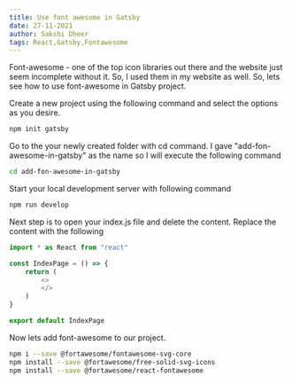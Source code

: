 ```yaml
---
title: Use font awesome in Gatsby
date: 27-11-2021
author: Sakshi Dheer
tags: React,Gatsby,Fontawesome
---
```


Font-awesome - one of the top icon libraries out there and the website just seem incomplete without it. So, I used them in my website as well. So, lets see how to use font-awesome in Gatsby project.

Create a new project using the following command and select the options as you desire.
```bash
npm init gatsby
```
Go to the your newly created folder with cd command. I gave "add-fon-awesome-in-gatsby" as the name so I will execute the following command

```bash
cd add-fon-awesome-in-gatsby
```

Start your local development server with following command

```bash
npm run develop
```
Next step is to open your index.js file and delete the content. Replace the content with the following
```javascript
import * as React from "react"

const IndexPage = () => {
    return (
        <>
        </>
    )
}

export default IndexPage

```
Now lets add font-awesome to our project. 
```bash
npm i --save @fortawesome/fontawesome-svg-core
npm install --save @fortawesome/free-solid-svg-icons
npm install --save @fortawesome/react-fontawesome
```




